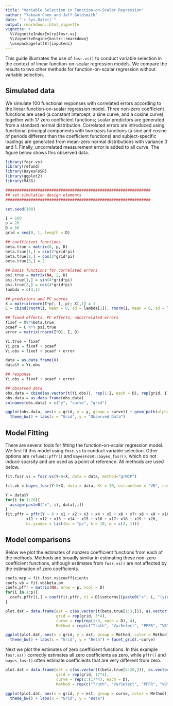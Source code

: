 ```yaml
---
title: "Variable Selection in Function-on-Scalar Regression"
author: "Yakuan Chen and Jeff Goldsmith"
date: "`r Sys.Date()`"
output: rmarkdown::html_vignette
vignette: >
  %\VignetteIndexEntry{fosr.vs}
  %\VignetteEngine{knitr::rmarkdown}
  \usepackage[utf8]{inputenc}
---
```


This guide illustrates the use of `fosr.vs()` to conduct variable selection in the context of linear function-on-scalar regression models. We compare the results to two other methods for function-on-scalar regression without variable selection.

## Simulated data

We simulate 100 functional responses with correlated errors according to the linear function-on-scalar regression model. Three non-zero coefficient functions are used (a constant intercept, a sine curve, and a cosine curve) together with 17 zero coefficient functions; scalar predictors are generated from a standard normal distribution. Correlated errors are introduced using functional principal components with two basis functions (a sine and cosine of periods different than the coefficient functions) and subject-specific loadings are generated from mean-zero normal distributions with variance 3 and 1. Finally, uncorrelated measurement error is added to all curve. The figure below shows this observed data.

```r

library(fosr.vs)
library(refund)
library(BayesFoSR)
library(ggplot2)
library(MASS)

###############################################################
## set simulation design elements
###############################################################

set.seed(100)

I = 100
p = 20
D = 50
grid = seq(0, 1, length = D)

## coefficient functions
beta.true = matrix(0, p, D)
beta.true[1,] = sin(2*grid*pi)
beta.true[2,] = cos(2*grid*pi)
beta.true[3,] = 2

## basis functions for correlated errors
psi.true = matrix(NA, 2, D)
psi.true[1,] = sin(4*grid*pi)
psi.true[2,] = cos(4*grid*pi)
lambda = c(3,1)

## predictors and PC scores
X = matrix(rnorm(I*p), I, p); X[,1] = 1
C = cbind(rnorm(I, mean = 0, sd = lambda[1]), rnorm(I, mean = 0, sd = lambda[2]))

## fixed effects, PC effects, uncorrelated errors
fixef = X%*%beta.true
pcaef = C %*% psi.true
error = matrix(rnorm(I*D), I, D)

Yi.true = fixef
Yi.pca = fixef + pcaef
Yi.obs = fixef + pcaef + error

data = as.data.frame(X)
data$Y = Yi.obs

## response
Yi.obs = fixef + pcaef + error
```


```r
## observed data
obs.data = cbind(as.vector(t(Yi.obs)), rep(1:I, each = D), rep(grid, I))
obs.data = as.data.frame(obs.data)
colnames(obs.data) = c("y", "curve", "grid")

ggplot(obs.data, aes(x = grid, y = y, group = curve)) + geom_path(alpha = .3) +
  theme_bw() + labs(x = "Grid", y = "Observed Data")
```

## Model Fitting

There are several tools for fitting the function-on-scalar regression model. We first fit this model using `fosr.vs` to conduct variable selection. Other options are `refund::pffr()` and `BayesFoSR::bayes_fosr()`, which do not induce sparsity and are used as a point of reference. All methods are used below.

```r
fit.fosr.vs = fosr.vs(Y~0+X, data = data, method="grMCP")

fit.vb = bayes_fosr(Y~0+X, data = data, Kt = 10, est.method = "VB", cov.method = "FPCA")

Y = data$Y
for(i in 1:20){
  assign(paste0("x", i), data[,i])
}
fit.pffr = pffr(Y ~ 0 + x1 + x2 + x3 + x4 + x5 + x6 + x7+ x8 + x9 + x10 +
         x11 + x12 + x13 + x14 + x15 + x16 + x17+ x18 + x19 + x20,
         bs.yindex = list(bs = "ps", k = 10, m = c(2, 1)))
```

## Model comparisons

Below we plot the estimates of nonzero coefficient functions from each of the methods. Methods are broadly similar in estimating these non-zero coefficient functions, although estimates from `fosr.vs()` are not affected by the estimation of zero coefficients.

```r
coefs.mcp = fit.fosr.vs$coefficients
coefs.vb = fit.vb$beta.pm
coefs.pffr = matrix(NA, nrow = p, ncol = D)
for(i in 1:p){
  coefs.pffr[i,] = coef(fit.pffr, n1 = D)$smterms[[paste0("x", i, "(yindex)")]]$value
}

plot.dat = data.frame(est = c(as.vector(t(beta.true[1:3,])), as.vector(t(coefs.mcp[1:3,])), as.vector(t(coefs.pffr[1:3,])), as.vector(t(coefs.vb[1:3,]))),
                      grid = rep(grid, 3*4),
                      curve = rep(rep(1:3, each = D), 4),
                      Method = rep(c("Truth", "VarSelect", "PFFR", "VB"), each = 3*D))

ggplot(plot.dat, aes(x = grid, y = est, group = Method, color = Method)) + geom_path(alpha = .5) + 
  theme_bw() + labs(x = "Grid", y = "Beta") + facet_grid(.~curve)
```

Next we plot the estimates of zero coefficient functions. In this example `fosr.vs()` correctly estimates all zero coefficients as zero, while `pffr()` and `bayes_fosr()` often estimate coefficients that are very different from zero.

```r
plot.dat = data.frame(est = c(as.vector(t(beta.true[4:20,])), as.vector(t(coefs.mcp[4:20,])), as.vector(t(coefs.pffr[4:20,])), as.vector(t(coefs.vb[4:20,]))),
                      grid = rep(grid, 17*4),
                      curve = rep(1:(17*4), each = D),
                      Method = rep(c("Truth", "VarSelect", "PFFR", "VB"), each = 17*D))

ggplot(plot.dat, aes(x = grid, y = est, group = curve, color = Method)) + geom_path(alpha = .5) + 
  theme_bw() + labs(x = "Grid", y = "Beta")
```


<!-- ############################################ -->
<!-- ############################################ -->
<!-- ############################################ -->
<!-- ############################################ -->
<!-- ############################################ -->
<!-- ############################################ -->